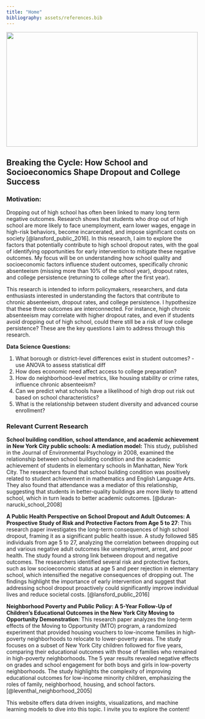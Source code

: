 ```yaml
---
title: "Home"
bibliography: assets/references.bib
---
```


![](images/dropouts.png){width=500 height=300}

## Breaking the Cycle: How School and Socioeconomics Shape Dropout and College Success

### Motivation:

Dropping out of high school has often been linked to many long term negative outcomes. Research shows that students who drop out of high school are more likely to face unemployment, earn lower wages, engage in high-risk behaviors, become incarcerated, and impose significant costs on society [@lansford_public_2016]. In this research, I aim to explore the factors that potentially contribute to high school dropout rates, with the goal of identifying opportunities for early intervention to mitigate these negative outcomes. My focus will be on understanding how school quality and socioeconomic factors influence student outcomes, specifically chronic absenteeism (missing more than 10% of the school year), dropout rates, and college persistence (returning to college after the first year). 

This research is intended to inform policymakers, researchers, and data enthusiasts interested in understanding the factors that contribute to chronic absenteeism, dropout rates, and college persistence. I hypothesize that these three outcomes are interconnected. For instance, high chronic absenteeism may correlate with higher dropout rates, and even if students avoid dropping out of high school, could there still be a risk of low college persistence? These are the key questions I aim to address through this research. 

**Data Science Questions:**

1. What borough or district-level differences exist in student outcomes? - use ANOVA to assess statistical diff
2. How does economic need affect access to college preparation?
3. How do neighborhood-level metrics, like housing stability or crime rates, influence chronic absenteeism?
4. Can we predict what schools have a likelihood of high drop out risk out based on school characteristics?
5. What is the relationship between student diversity and advanced course enrollment?

### Relevant Current Research

**School building condition, school attendance, and academic achievement in New York City public schools: A mediation model:** This study, published in the Journal of Environmental Psychology in 2008, examined the relationship between school building condition and the academic achievement of students in elementary schools in Manhattan, New York City. The researchers found that school building condition was positively related to student achievement in mathematics and English Language Arts. They also found that attendance was a mediator of this relationship, suggesting that students in better-quality buildings are more likely to attend school, which in turn leads to better academic outcomes. [@duran-narucki_school_2008]

**A Public Health Perspective on School Dropout and Adult Outcomes: A Prospective Study of Risk and Protective Factors from Age 5 to 27**: This research paper investigates the long-term consequences of high school dropout, framing it as a significant public health issue. A study followed 585 individuals from age 5 to 27, analyzing the correlation between dropping out and various negative adult outcomes like unemployment, arrest, and poor health. The study found a strong link between dropout and negative outcomes. The researchers identified several risk and protective factors, such as low socioeconomic status at age 5 and peer rejection in elementary school, which intensified the negative consequences of dropping out. The findings highlight the importance of early intervention and suggest that addressing school dropout proactively could significantly improve individual lives and reduce societal costs.
[@lansford_public_2016]

**Neighborhood Poverty and Public Policy: A 5-Year Follow-Up of Children’s Educational Outcomes in the New York City Moving to Opportunity Demonstration**: This research paper analyzes the long-term effects of the Moving to Opportunity (MTO) program, a randomized experiment that provided housing vouchers to low-income families in high-poverty neighborhoods to relocate to lower-poverty areas. The study focuses on a subset of New York City children followed for five years, comparing their educational outcomes with those of families who remained in high-poverty neighborhoods. The 5 year results revealed negative effects on grades and school engagement for both boys and girls in low-poverty neighborhoods. The study highlights the complexity of improving educational outcomes for low-income minority children, emphasizing the roles of family, neighborhood, housing, and school factors.  [@leventhal_neighborhood_2005]

This website offers data driven insights, visualizations, and machine learning models to dive into this topic. I invite you to explore the content!